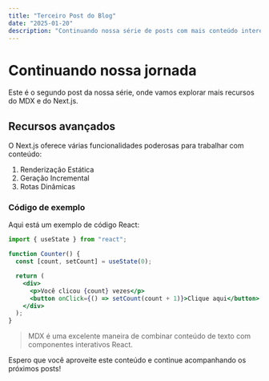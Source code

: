 ```yaml
---
title: "Terceiro Post do Blog"
date: "2025-01-20"
description: "Continuando nossa série de posts com mais conteúdo interessante."
---
```


# Continuando nossa jornada

Este é o segundo post da nossa série, onde vamos explorar mais recursos do MDX e do Next.js.

## Recursos avançados

O Next.js oferece várias funcionalidades poderosas para trabalhar com conteúdo:

1. Renderização Estática
2. Geração Incremental
3. Rotas Dinâmicas

### Código de exemplo

Aqui está um exemplo de código React:

```jsx
import { useState } from "react";

function Counter() {
  const [count, setCount] = useState(0);

  return (
    <div>
      <p>Você clicou {count} vezes</p>
      <button onClick={() => setCount(count + 1)}>Clique aqui</button>
    </div>
  );
}
```

> MDX é uma excelente maneira de combinar conteúdo de texto com componentes interativos React.

Espero que você aproveite este conteúdo e continue acompanhando os próximos posts!
